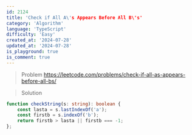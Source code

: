 ```yaml
---
id: 2124
title: 'Check if All A\'s Appears Before All B\'s'
category: 'Algorithm'
language: 'TypeScript'
difficulty: 'Easy'
created_at: '2024-07-28'
updated_at: '2024-07-28'
is_playground: true
is_comment: true
---
```


> Problem
https://leetcode.com/problems/check-if-all-as-appears-before-all-bs/

> Solution

``` typescript
function checkString(s: string): boolean {
    const lasta = s.lastIndexOf('a');
    const firstb = s.indexOf('b');
    return firstb > lasta || firstb === -1;
};
```
